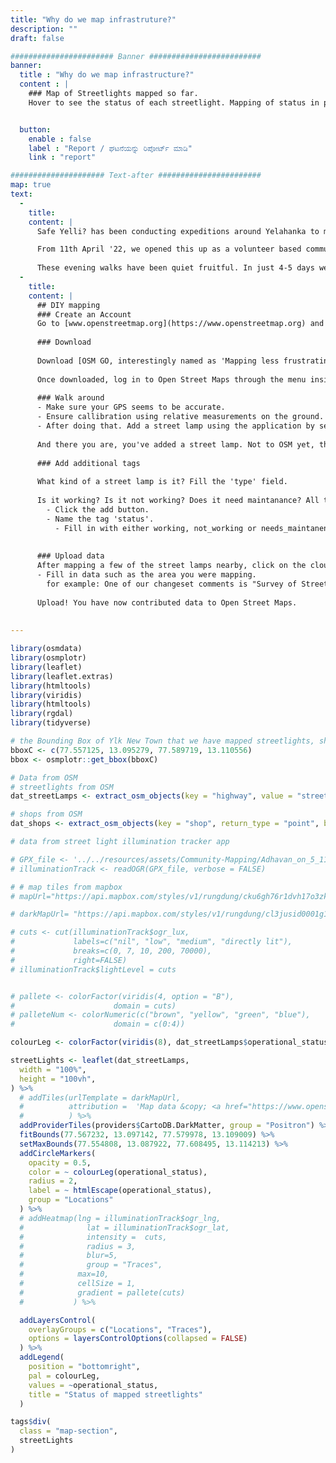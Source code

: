 ```yaml
---
title: "Why do we map infrastruture?"
description: ""
draft: false

####################### Banner #########################
banner:
  title : "Why do we map infrastructure?"
  content : | 
    ### Map of Streetlights mapped so far. 
    Hover to see the status of each streetlight. Mapping of status in progress"


  button:
    enable : false
    label : "Report / ಘಟನೆಯನ್ನು ರಿಪೋರ್ಟ್ ಮಾಡಿ"
    link : "report" 

##################### Text-after #######################
map: true
text:
  -
    title: 
    content: |
      Safe Yelli? has been conducting expeditions around Yelahanka to map public infrastructure in the area. We call it ***"Community Mapping"*** and *have been focused on mapping shops, street vendors, parks, conditions of street lights etc.* The idea behind this is to **encourage accountability in public policies** by curating **data about our infrastructural conditions and making it publicly available.**

      From 11th April '22, we opened this up as a volunteer based community exercise by organizing small walks in the neighbourhood on pleasant summer evenings. We would go around SFS mapping things like local landmarks, conditions of street lights, popular food joints etc. We encouraged everyone to bring a friend along to make it an even more fun experience.
      
      These evening walks have been quiet fruitful. In just 4-5 days we had mapped 30+ streets. We hope to spread across Bengaluru and make a detailed map of spaces beyond SFS colony and contribute to making Bengaluru safer for everyone.
  -
    title: 
    content: |
      ## DIY mapping 
      ### Create an Account
      Go to [www.openstreetmap.org](https://www.openstreetmap.org) and create an account. 
      
      ### Download
      
      Download [OSM GO, interestingly named as 'Mapping less frustrating](https://play.google.com/store/apps/details?id=fr.dogeo.osmgo) because most other mobile mapping applications are complex to start off with. 
      
      Once downloaded, log in to Open Street Maps through the menu inside the app
      
      ### Walk around
      - Make sure your GPS seems to be accurate. 
      - Ensure callibration using relative measurements on the ground. Ask yourself if the road corner where you are standing is the same road corner according to the map. 
      - After doing that. Add a street lamp using the application by searching for the 'street_lamp' tag. 
      
      And there you are, you've added a street lamp. Not to OSM yet, there are a few more steps for that. 
      
      ### Add additional tags
      
      What kind of a street lamp is it? Fill the 'type' field.
      
      Is it working? Is it not working? Does it need maintanance? All these information can be added through a custom tag.
        - Click the add button. 
        - Name the tag 'status'.
          - Fill in with either working, not_working or needs_maintanence 
          
      
      ### Upload data
      After mapping a few of the street lamps nearby, click on the cloud upload icon on the home screen of the app.
      - Fill in data such as the area you were mapping.
        for example: One of our changeset comments is "Survey of Street Lamps in Yelahanka New Town as part of safeyelli.in's efforts"
        
      Upload! You have now contributed data to Open Street Maps.
  
      
---
```

```r
library(osmdata)
library(osmplotr)
library(leaflet)
library(leaflet.extras)
library(htmltools)
library(viridis)
library(htmltools)
library(rgdal)
library(tidyverse)
```

```r

# the Bounding Box of Ylk New Town that we have mapped streetlights, shops in.
bboxC <- c(77.557125, 13.095279, 77.589719, 13.110556)
bbox <- osmplotr::get_bbox(bboxC)

# Data from OSM
# streetlights from OSM
dat_streetLamps <- extract_osm_objects(key = "highway", value = "street_lamp", return_type = "point", bbox = bbox)

# shops from OSM
dat_shops <- extract_osm_objects(key = "shop", return_type = "point", bbox = bbox)

# data from street light illumination tracker app

# GPX_file <- '../../resources/assets/Community-Mapping/Adhavan_on_5_11_SFS.gpx'
# illuminationTrack <- readOGR(GPX_file, verbose = FALSE)

# # map tiles from mapbox
# mapUrl="https://api.mapbox.com/styles/v1/rungdung/cku6gh76r1dvh17o3zkfllvjz/tiles/256/{z}/{x}/{y}@2x?access_token=pk.eyJ1IjoicnVuZ2R1bmciLCJhIjoiY2tqeWh6cXF4MDgzMjJvbWVmbGQzYjAwMyJ9.U-aJyoqyKvTXlhVk43jV1A"

# darkMapUrl= "https://api.mapbox.com/styles/v1/rungdung/cl3jusid0001g15odcz3f1dcb/tiles/256/{z}/{x}/{y}@2x?access_token=pk.eyJ1IjoicnVuZ2R1bmciLCJhIjoiY2tqeWh6cXF4MDgzMjJvbWVmbGQzYjAwMyJ9.U-aJyoqyKvTXlhVk43jV1A"
```

```r

# cuts <- cut(illuminationTrack$ogr_lux,
#             labels=c("nil", "low", "medium", "directly lit"),
#             breaks=c(0, 7, 10, 200, 70000),
#             right=FALSE)
# illuminationTrack$lightLevel = cuts


# pallete <- colorFactor(viridis(4, option = "B"),
#                      domain = cuts)
# palleteNum <- colorNumeric(c("brown", "yellow", "green", "blue"),
#                      domain = c(0:4))
```


```r


colourLeg <- colorFactor(viridis(8), dat_streetLamps$operational_status)

streetLights <- leaflet(dat_streetLamps,
  width = "100%",
  height = "100vh",
) %>%
  # addTiles(urlTemplate = darkMapUrl,
  #          attribution =  'Map data &copy; <a href="https://www.openstreetmap.org/copyright">OpenStreetMap</a> contributors, Imagery © <a href="https://www.mapbox.com/">Mapbox</a>',
  #          ) %>%
  addProviderTiles(providers$CartoDB.DarkMatter, group = "Positron") %>%
  fitBounds(77.567232, 13.097142, 77.579978, 13.109009) %>%
  setMaxBounds(77.554808, 13.087922, 77.608495, 13.114213) %>%
  addCircleMarkers(
    opacity = 0.5,
    color = ~ colourLeg(operational_status),
    radius = 2,
    label = ~ htmlEscape(operational_status),
    group = "Locations"
  ) %>%
  # addHeatmap(lng = illuminationTrack$ogr_lng,
  #              lat = illuminationTrack$ogr_lat,
  #              intensity =  cuts,
  #              radius = 3,
  #              blur=5,
  #              group = "Traces",
  #            max=10,
  #            cellSize = 1,
  #            gradient = pallete(cuts)
  #           ) %>%

  addLayersControl(
    overlayGroups = c("Locations", "Traces"),
    options = layersControlOptions(collapsed = FALSE)
  ) %>%
  addLegend(
    position = "bottomright",
    pal = colourLeg,
    values = ~operational_status,
    title = "Status of mapped streetlights"
  )

tags$div(
  class = "map-section",
  streetLights
)
```


